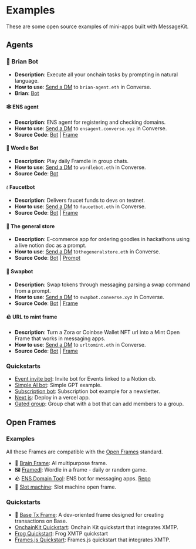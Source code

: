 # Examples

These are some open source examples of mini-apps built with MessageKit.

## Agents

### 🧠 Brian Bot

- **Description**: Execute all your onchain tasks by prompting in natural language.
- **How to use**: [Send a DM](https://converse.xyz/dm/brian-agent.eth) to `brian-agent.eth` in Converse.
- **Brian**: [Bot](https://www.brianknows.org/)

#### 🕸️ ENS agent

- **Description**: ENS agent for registering and checking domains.
- **How to use**: [Send a DM](https://converse.xyz/dm/ensagent.converse.xyz) to `ensagent.converse.xyz` in Converse.
- **Source Code**: [Bot](https://github.com/fabriguespe/ens-agent) | [Frame](https://github.com/stephancill/ens-frame-v2)

#### 📅 Wordle Bot

- **Description**: Play daily Framdle in group chats.
- **How to use**: [Send a DM](https://converse.xyz/dm/wordlebot.eth) to `wordlebot.eth` in Converse.
- **Source Code**: [Bot](https://github.com/ephemerahq/wordle-bot)

#### 💧 Faucetbot

- **Description**: Delivers faucet funds to devs on testnet.
- **How to use**: [Send a DM](https://converse.xyz/dm/faucetbot.eth) to `faucetbot.eth` in Converse.
- **Source Code**: [Bot](https://github.com/fabriguespe/faucet-bot) | [Frame](https://github.com/fabriguespe/tx-receipt-frame)

#### 🛒 The general store

- **Description**: E-commerce app for ordering goodies in hackathons using a live notion doc as a prompt.
- **How to use**: [Send a DM](https://converse.xyz/dm/thegeneralstore.eth) to`thegeneralstore.eth` in Converse.
- **Source Code**: [Bot](https://github.com/fabriguespe/thegeneralstore-bot) | [Prompt](https://ephemerahq.notion.site/General-Store-Prompt-11830823ce9280699fdef0655dce7315?pvs=4)

#### 💱 Swapbot

- **Description**: Swap tokens through messaging parsing a swap command from a prompt.
- **How to use**: [Send a DM](https://converse.xyz/dm/swapbot.converse.xyz) to `swapbot.converse.xyz` in Converse.
- **Source Code**: [Bot](https://github.com/fabriguespe/swap-bot) | [Frame](https://github.com/fabriguespe/tx-receipt-frame)

#### 🪨 URL to mint frame

- **Description**: Turn a Zora or Coinbse Wallet NFT url into a Mint Open Frame that works in messaging apps.
- **How to use**: [Send a DM](https://converse.xyz/dm/urltomint.eth) to `urltomint.eth` in Converse.
- **Source Code**: [Bot](https://github.com/fabriguespe/url-to-cb-mint) | [Frame](https://github.com/builders-garden/xmtp-coinbase-mint-frame)

### Quickstarts

- [Event invite bot](https://github.com/fabriguespe/invite-bot): Invite bot for Events linked to a Notion db.
- [Simple AI bot](https://github.com/fabriguespe/gpt-example): Simple GPT example.
- [Subscription bot](https://github.com/fabriguespe/subscription-bot): Subscription bot example for a newsletter.
- [Next js](https://github.com/fabriguespe/message-kit-next-quickstart): Deploy in a vercel app.
- [Gated group](https://github.com/ephemerahq/gated-group): Group chat with a bot that can add members to a group.

## Open Frames

### Examples

All these Frames are compatible with the [Open Frames](https://www.openframes.xyz/) standard.

- 🧠 [Brain Frame](https://frame.brianknows.org/): AI multipurpose frame.
- 🖼️ [Framedl](https://framedl.xyz/): Wordle in a frame - daily or random game.
- 🪨 [ENS Domain Tool](https://ens.steer.fun/): ENS bot for messaging apps. [Repo](https://github.com/stephancill/ens-frame-v2)
- 🎰 [Slot machine](https://slot-machine-frame.vercel.app/): Slot machine open frame.

### Quickstarts

- 💸 [Base Tx Frame](./directory/basetxframe.mdx): A dev-oriented frame designed for creating transactions on Base.
- [OnchainKit Quickstart](https://github.com/ephemeraHQ/open-frames-starter-onchainkit/): Onchain Kit quickstart that integrates XMTP.
- [Frog Quickstart](https://github.com/ephemeraHQ/open-frames-starter-frog): Frog XMTP quickstart
- [Frames.js Quickstart](https://github.com/ephemeraHQ/open-frames-starter-framesjs/): Frames.js quickstart that integrates XMTP.
